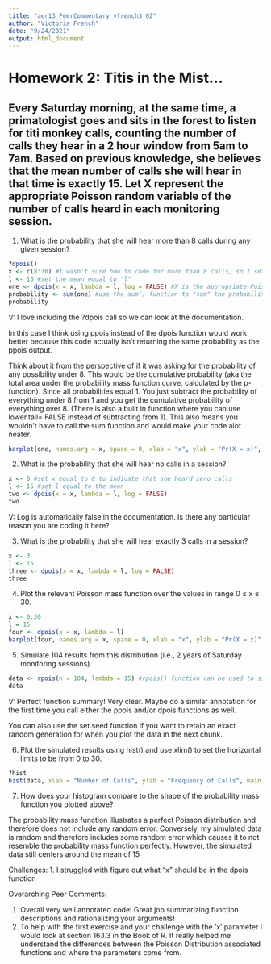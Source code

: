 ```yaml
---
title: "aer13_PeerCommentary_vfrench3_02"
author: "Victoria French"
date: "9/24/2021"
output: html_document
---
```


# Homework 2: Titis in the Mist…

## Every Saturday morning, at the same time, a primatologist goes and sits in the forest to listen for titi monkey calls, counting the number of calls they hear in a 2 hour window from 5am to 7am. Based on previous knowledge, she believes that the mean number of calls she will hear in that time is exactly 15. Let X represent the appropriate Poisson random variable of the number of calls heard in each monitoring session.

1. What is the probability that she will hear more than 8 calls during any given session?

```r
?dpois()
x <- c(8:30) #I wasn't sure how to code for more than 8 calls, so I set 30 as the maximum and used the c() function to show that x includes all values between 8 and 30... I don't think that is right but here we are... 
l <- 15 #set the mean equal to "l"
one <- dpois(x = x, lambda = l, log = FALSE) #X is the appropriate Poisson random variable and lambda is the mean 
probability <- sum(one) #use the sum() function to "sum" the probabilities that she will hear each number of calls between 8 and 30 to get the probability that she will hear more than 8 calls 
probability
```

V: I love including the ?dpois call so we can look at the documentation. 

In this case I think using ppois instead of the dpois function would work better because this code actually isn't returning the same probability as the ppois output. 

Think about it from the perspective of if it was asking for the probability of any possibility under 8. This would be the cumulative probability (aka the total area under the probability mass function curve, calculated by the p-function). Since all probabilities equal 1. You just subtract the probability of everything under 8 from 1 and you get the cumulative probability of everything over 8. (There is also a built in function where you can use lower.tail= FALSE instead of subtracting from 1). This also means you wouldn't have to call the sum function and would make your code alot neater.  

```r
barplot(one, names.arg = x, space = 0, xlab = "x", ylab = "Pr(X = x)", main = "Probability of more than 8 calls")
```


2. What is the probability that she will hear no calls in a session?
```r
x <- 0 #set x equal to 0 to indicate that she heard zero calls 
l <- 15 #set l equal to the mean
two <- dpois(x = x, lambda = l, log = FALSE) 
two
```

V: Log is automatically false in the documentation. Is there any particular reason you are coding it here? 

3. What is the probability that she will hear exactly 3 calls in a session?

```r
x <- 3
l <- 15 
three <- dpois(x = x, lambda = l, log = FALSE)
three
```

4. Plot the relevant Poisson mass function over the values in range 0 ≤ x ≤ 30.

```r
x <- 0:30
l = 15
four <- dpois(x = x, lambda = l)
barplot(four, names.arg = x, space = 0, xlab = "x", ylab = "Pr(X = x)", main = "Probability Mass Function over 0 ≤ x ≤ 30")
```

5. Simulate 104 results from this distribution (i.e., 2 years of Saturday monitoring sessions).

```r
data <- rpois(n = 104, lambda = 15) #rpois() function can be used to simulate data in the poisson distribution. n = the number of samples, lambda = mean of data 
data
```
V: Perfect function summary! Very clear. Maybe do a similar annotation for the first time you call either the ppois and/or dpois functions as well. 

You can also use the set.seed function if you want to retain an exact random generation for when you plot the data in the next chunk. 

6. Plot the simulated results using hist() and use xlim() to set the horizontal limits to be from 0 to 30.

```r
?hist
hist(data, xlab = "Number of Calls", ylab = "Frequency of Calls", main = "Histogram of Simulated Call Data", xlim = range(0:30), ylim = NULL)
```

7. How does your histogram compare to the shape of the probability mass function you plotted above?

The probability mass function illustrates a perfect Poisson distribution and therefore does not include any random error. Conversely, my simulated data is random and therefore includes some random error which causes it to not resemble the probability mass function perfectly. However, the simulated data still centers around the mean of 15 


Challenges: 
1. I struggled with figure out what "x" should be in the dpois function

Overarching Peer Comments: 

1. Overall very well annotated code! Great job summarizing function descriptions and rationalizing your arguments! 
2. To help with the first exercise and your challenge with the 'x' parameter I would look at section 16.1.3 in the Book of R. It really helped me understand the differences between the Poisson Distribution associated functions and where the parameters come from. 
